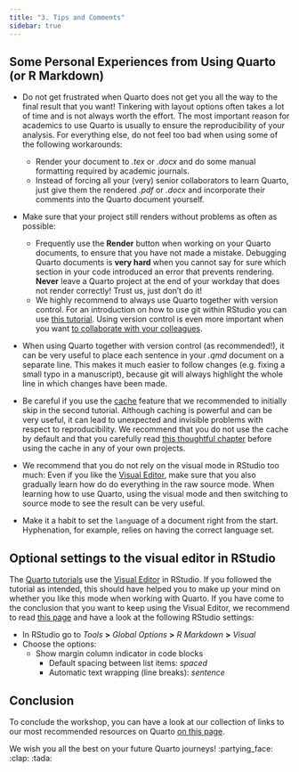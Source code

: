 ```yaml
---
title: "3. Tips and Comments"
sidebar: true
---
```


## Some Personal Experiences from Using Quarto (or R Markdown)

- Do not get frustrated when Quarto does not get you all the way to the final result that you want! Tinkering with layout options often takes a lot of time and is not always worth the effort. The most important reason for academics to use Quarto is usually to ensure the reproducibility of your analysis. For everything else, do not feel too bad when using some of the following workarounds:
    - Render your document to *.tex* or *.docx* and do some manual formatting required by academic journals.
    - Instead of forcing all your (very) senior collaborators to learn Quarto, just give them the rendered *.pdf* or *.docx* and incorporate their comments into the Quarto document yourself.

- Make sure that your project still renders without problems as often as possible:
   - Frequently use the **Render** button when working on your Quarto documents, to ensure that you have not made a mistake. Debugging Quarto documents is **very hard** when you cannot say for sure which section in your code introduced an error that prevents rendering. **Never** leave a Quarto project at the end of your workday that does not render correctly! Trust us, just don't do it!
   - We highly recommend to always use Quarto together with version control. For an introduction on how to use git within RStudio you can use [this tutorial](https://malikaihle.github.io/Introduction-RStudio-Git-GitHub/).  Using version control is even more important when you want [to collaborate with your colleagues](https://malikaihle.github.io/Collaborative-RStudio-GitHub/).

- When using Quarto together with version control (as recommended!), it can be very useful to place each sentence in your *.qmd* document on a separate line. This makes it much easier to follow changes (e.g. fixing a small typo in a manuscript), because git will always highlight the whole line in which changes have been made.

- Be careful if you use the [cache](https://quarto.org/docs/get-started/computations/rstudio.html#caching) feature that we recommended to initially skip in the second tutorial. Although caching is powerful and can be very useful, it can lead to unexpected and invisible problems with respect to reproducibility. We recommend that you do not use the cache by default and that you carefully read [this thoughtful chapter](https://r4ds.hadley.nz/quarto.html#sec-caching) before using the cache in any of your own projects. 

- We recommend that you do not rely on the visual mode in RStudio too much: Even if you like the [Visual Editor](https://quarto.org/docs/visual-editor/), make sure that you also gradually learn how do do everything in the raw source mode. When learning how to use Quarto, using the visual mode and then switching to source mode to see the result can be very useful.

- Make it a habit to set the `lang`uage of a document right from the start. Hyphenation, for example, relies on having the correct language set.

## Optional settings to the visual editor in RStudio

The [Quarto tutorials](https://quarto.org/docs/get-started/) use the [Visual Editor](https://quarto.org/docs/visual-editor/) in RStudio. If you followed the tutorial as intended, this should have helped you to make up your mind on whether you like this mode when working with Quarto. If you have come to the conclusion that you want to keep using the Visual Editor, we recommend to read [this page](https://quarto.org/docs/visual-editor/markdown.html) and have a look at the following RStudio settings: 

- In RStudio go to *Tools* **>** *Global Options* **>** *R Markdown* **>** *Visual*
- Choose the options:
  - Show margin column indicator in code blocks
	- Default spacing between list items: *spaced*
	- Automatic text wrapping (line breaks): *sentence*


## Conclusion

To conclude the workshop, you can have a look at our collection of links to our most recommended resources on Quarto [on this page](links.qmd).

We wish you all the best on your future Quarto journeys! :partying_face: :clap: :tada:
